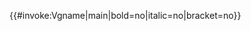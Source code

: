 <includeonly>{{#invoke:Vgname|main|bold=no|italic=no|bracket=no}}</includeonly><noinclude>
{{Documentation|Template:Vgname/doc}}
</noinclude>